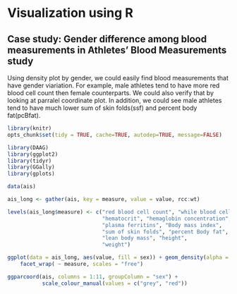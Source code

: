
# Visualization using R

## Case study: Gender difference among blood measurements in Athletes' Blood Measurements study

Using density plot by gender, we could easily find blood measurements that have gender viariation.
For example, male athletes tend to have more red blood cell count then female counterparts.
We could also verify that by looking at parralel coordinate plot. In addition, we could see male athletes tend to have much lower sum of skin folds(ssf) and percent body fat(pcBfat).

```r
library(knitr)
opts_chunk$set(tidy = TRUE, cache=TRUE, autodep=TRUE, message=FALSE)
```

```r
library(DAAG)
library(ggplot2)
library(tidyr)
library(GGally)
library(gplots)

data(ais)

ais_long <- gather(ais, key = measure, value = value, rcc:wt)

levels(ais_long$measure) <- c("red blood cell count", "while blood cell count",
                              "hematocrit", "hemaglobin concentration",
                              "plasma ferritins", "Body mass index", 
                              "sum of skin folds", "percent Body fat",
                              "lean body mass", "height", 
                              "weight")

ggplot(data = ais_long, aes(value, fill = sex)) + geom_density(alpha = 0.2) +
    facet_wrap( ~ measure, scales = "free")

ggparcoord(ais, columns = 1:11, groupColumn = "sex") +
           scale_colour_manual(values = c("grey", "red"))

```


